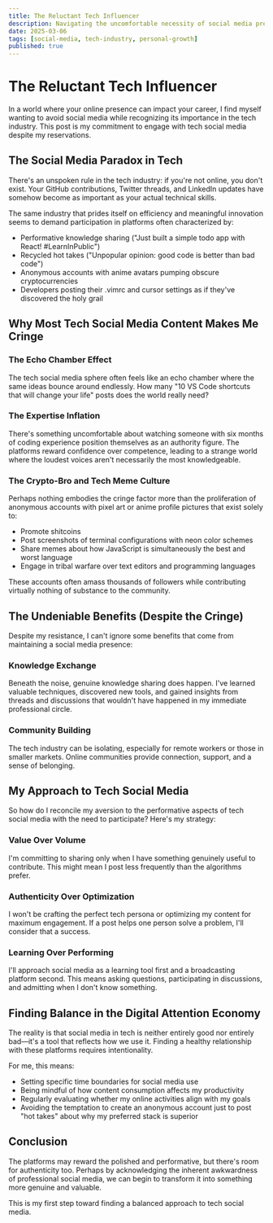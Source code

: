 ```yaml
---
title: The Reluctant Tech Influencer
description: Navigating the uncomfortable necessity of social media presence in the tech industry while overcoming the cringe factor.
date: 2025-03-06
tags: [social-media, tech-industry, personal-growth]
published: true
---
```


# The Reluctant Tech Influencer

In a world where your online presence can impact your career, I find myself wanting to avoid social media while recognizing its importance in the tech industry. This post is my commitment to engage with tech social media despite my reservations.

## The Social Media Paradox in Tech

There's an unspoken rule in the tech industry: if you're not online, you don't exist. Your GitHub contributions, Twitter threads, and LinkedIn updates have somehow become as important as your actual technical skills.

The same industry that prides itself on efficiency and meaningful innovation seems to demand participation in platforms often characterized by:

- Performative knowledge sharing ("Just built a simple todo app with React! #LearnInPublic")
- Recycled hot takes ("Unpopular opinion: good code is better than bad code")
- Anonymous accounts with anime avatars pumping obscure cryptocurrencies
- Developers posting their .vimrc and cursor settings as if they've discovered the holy grail

## Why Most Tech Social Media Content Makes Me Cringe

### The Echo Chamber Effect

The tech social media sphere often feels like an echo chamber where the same ideas bounce around endlessly. How many "10 VS Code shortcuts that will change your life" posts does the world really need?

### The Expertise Inflation

There's something uncomfortable about watching someone with six months of coding experience position themselves as an authority figure. The platforms reward confidence over competence, leading to a strange world where the loudest voices aren't necessarily the most knowledgeable.

### The Crypto-Bro and Tech Meme Culture

Perhaps nothing embodies the cringe factor more than the proliferation of anonymous accounts with pixel art or anime profile pictures that exist solely to:

- Promote shitcoins
- Post screenshots of terminal configurations with neon color schemes
- Share memes about how JavaScript is simultaneously the best and worst language
- Engage in tribal warfare over text editors and programming languages

These accounts often amass thousands of followers while contributing virtually nothing of substance to the community.

## The Undeniable Benefits (Despite the Cringe)

Despite my resistance, I can't ignore some benefits that come from maintaining a social media presence:

### Knowledge Exchange

Beneath the noise, genuine knowledge sharing does happen. I've learned valuable techniques, discovered new tools, and gained insights from threads and discussions that wouldn't have happened in my immediate professional circle.

### Community Building

The tech industry can be isolating, especially for remote workers or those in smaller markets. Online communities provide connection, support, and a sense of belonging.

## My Approach to Tech Social Media

So how do I reconcile my aversion to the performative aspects of tech social media with the need to participate? Here's my strategy:

### Value Over Volume

I'm committing to sharing only when I have something genuinely useful to contribute. This might mean I post less frequently than the algorithms prefer.

### Authenticity Over Optimization

I won't be crafting the perfect tech persona or optimizing my content for maximum engagement. If a post helps one person solve a problem, I'll consider that a success.

### Learning Over Performing

I'll approach social media as a learning tool first and a broadcasting platform second. This means asking questions, participating in discussions, and admitting when I don't know something.

## Finding Balance in the Digital Attention Economy

The reality is that social media in tech is neither entirely good nor entirely bad—it's a tool that reflects how we use it. Finding a healthy relationship with these platforms requires intentionality.

For me, this means:

- Setting specific time boundaries for social media use
- Being mindful of how content consumption affects my productivity
- Regularly evaluating whether my online activities align with my goals
- Avoiding the temptation to create an anonymous account just to post "hot takes" about why my preferred stack is superior

## Conclusion

The platforms may reward the polished and performative, but there's room for authenticity too. Perhaps by acknowledging the inherent awkwardness of professional social media, we can begin to transform it into something more genuine and valuable.

This is my first step toward finding a balanced approach to tech social media.
